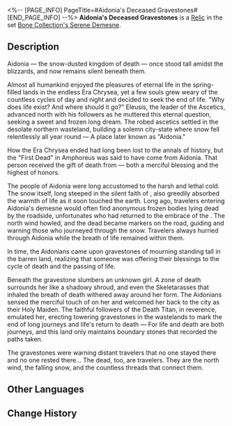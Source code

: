 <%-- [PAGE_INFO]
PageTitle=#Aidonia's Deceased Gravestones#
[END_PAGE_INFO] --%>
{{Relic Infobox
|id        = 63195
|image     = Item Aidonia's Deceased Gravestones.png{{subst:void|<!--$UPLOAD:<<SpriteOutput/RelicFigures/IconRelic_319_5.png>-<Item Aidonia's Deceased Gravestones.png>-<Relic Icons>>-->}}
|set       = Bone Collection's Serene Demesne
|piece     = Link Rope
|mentions  = 
}}
{{Description|Encapsulated in the Planar Sphere is Aidonia of Amphoreus. Believers of {{Rubi|Thanatos|Death Titan}} have raised colossal monuments on the snow plains, offering tribute to the Holy Maiden who brings them the blessing of death.}}
'''Aidonia's Deceased Gravestones''' is a [[Relic]] in the set [[Bone Collection's Serene Demesne]].

==Description==
Aidonia &mdash; the snow-dusted kingdom of death &mdash; once stood tall amidst the blizzards, and now remains silent beneath them.

Almost all humankind enjoyed the pleasures of eternal life in the spring-filled lands in the endless Era Chrysea, yet a few souls grew weary of the countless cycles of day and night and decided to seek the end of life. "Why does life exist? And where should it go?" Eleusis, the leader of the Ascetics, advanced north with his followers as he muttered this eternal question, seeking a sweet and frozen long dream. The robed ascetics settled in the desolate northern wasteland, building a solemn city-state where snow fell relentlessly all year round &mdash; A place later known as "Aidonia."

How the Era Chrysea ended had long been lost to the annals of history, but the "First Dead" in Amphoreus was said to have come from Aidonia. That person received the gift of death from {{Rubi|Thanatos|Death Titan}} &mdash; both a merciful blessing and the highest of honors.

The people of Aidonia were long accustomed to the harsh and lethal cold. The snow itself, long steeped in the silent faith of {{Rubi|Thanatos|Death Titan}}, also greedily absorbed the warmth of life as it soon touched the earth. Long ago, travelers entering Aidonia's demesne would often find anonymous frozen bodies lying dead by the roadside, unfortunates who had returned to the embrace of the {{Rubi|Hand of Shadow|Death Titan}}. The north wind howled, and the dead became markers on the road, guiding and warning those who journeyed through the snow. Travelers always hurried through Aidonia while the breath of life remained within them.

In time, the Aidonians came upon gravestones of mourning standing tall in the barren land, realizing that someone was offering their blessings to the cycle of death and the passing of life.

Beneath the gravestone slumbers an unknown girl. A zone of death surrounds her like a shadowy shroud, and even the Skeletarasses that inhaled the breath of death withered away around her form. The Aidonians sensed the merciful touch of {{Rubi|Thanatos|Death Titan}} on her and welcomed her back to the city as their Holy Maiden. The faithful followers of the Death Titan, in reverence, emulated her, erecting towering gravestones in the wastelands to mark the end of long journeys and life's return to death &mdash; For life and death are both journeys, and this land only maintains boundary stones that recorded the paths taken.

The gravestones were warning distant travelers that no one stayed there and no one rested there... The dead, too, are travelers. They are the north wind, the falling snow, and the countless threads that connect them.

==Other Languages==
{{Other Languages
|en   = Aidonia's Deceased Gravestones
|zhs  = 哀地里亚的殁名祭碑
|zht  = 哀地里亞的歿名祭碑
|ja   = エイジリアの{{Rubi|慰霊祭碑|いれいさいひ}}
|ko   = 아이도니아의 무명 비석
|es   = Lápida a los difuntos de Aidonia
|fr   = Tombes des défunts d'Aidonia
|ru   = Поминальный обелиск Айдонии
|th   = Aidonia's Deceased Gravestones
|vi   = Bia Tưởng Niệm Người Đã Khuất Của Aidonia
|de   = Grabsteine von Aidonia
|id   = Aidonia's Deceased Gravestones
|pt   = Túmulos dos Mortos de Aidonia
}}

==Change History==
{{Change History|3.1}}